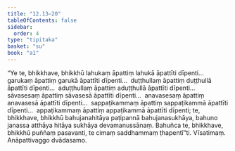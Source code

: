 ```yaml
---
title: "12.13–20"
tableOfContents: false
sidebar:
  order: 4
type: "tipitaka"
basket: "su"
book: "a1"
---
```



<DynamicBreadcrumb />

<Division number="162–169" book="a1" bookNo="15">

<Paragraph number="260" book="a1">
“Ye te, bhikkhave, bhikkhū lahukaṃ āpattiṃ lahukā āpattīti dīpenti…  garukaṃ āpattiṃ garukā āpattīti dīpenti…  duṭṭhullaṃ āpattiṃ duṭṭhullā āpattīti dīpenti…  aduṭṭhullaṃ āpattiṃ aduṭṭhullā āpattīti dīpenti…  sāvasesaṃ āpattiṃ sāvasesā āpattīti dīpenti…  anavasesaṃ āpattiṃ anavasesā āpattīti dīpenti…  sappaṭikammaṃ āpattiṃ sappaṭikammā āpattīti dīpenti…  appaṭikammaṃ āpattiṃ appaṭikammā āpattīti dīpenti; te, bhikkhave, bhikkhū bahujanahitāya paṭipannā bahujanasukhāya, bahuno janassa atthāya hitāya sukhāya devamanussānaṃ. Bahuñca te, bhikkhave, bhikkhū puññaṃ pasavanti, te cimaṃ saddhammaṃ ṭhapentī”ti.

</Paragraph>
</Division>

<Paragraph number="261" type="center" book="a1">
Vīsatimaṃ.



</Paragraph>

<Paragraph number="262" type="center" book="a1">
Anāpattivaggo dvādasamo.
</Paragraph>